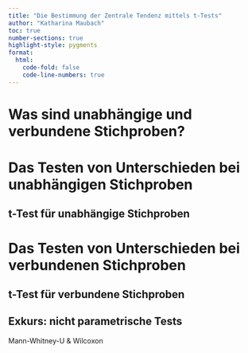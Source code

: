 ```yaml
---
title: "Die Bestimmung der Zentrale Tendenz mittels t-Tests"
author: "Katharina Maubach"
toc: true
number-sections: true
highlight-style: pygments
format:
  html:
    code-fold: false
    code-line-numbers: true
---
```




# Was sind unabhängige und verbundene Stichproben?

# Das Testen von Unterschieden bei unabhängigen Stichproben

## t-Test für unabhängige Stichproben



# Das Testen von Unterschieden bei verbundenen Stichproben

## t-Test für verbundene Stichproben

## Exkurs: nicht parametrische Tests

Mann-Whitney-U & Wilcoxon
